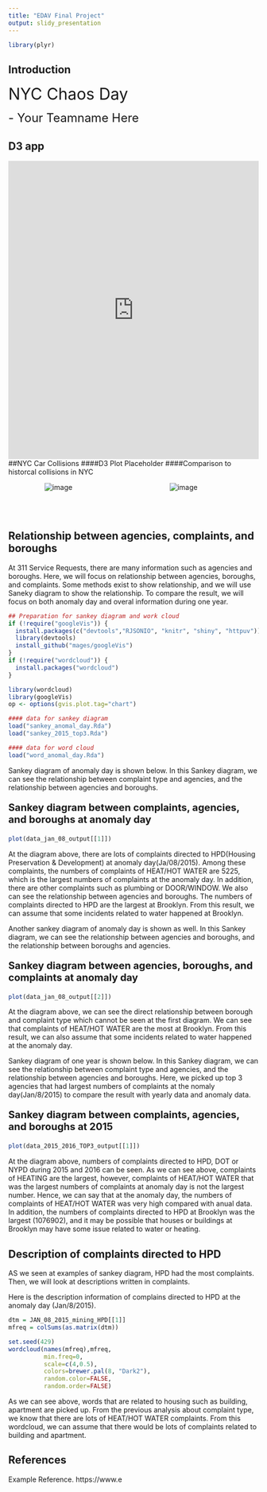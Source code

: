```yaml
---
title: "EDAV Final Project"
output: slidy_presentation
---
```


```r
library(plyr)

```

## Introduction
<font size="6"> NYC Chaos Day</font> <br>

<font size="5"> - Your Teamname Here </font>

## D3 app
<style>
  .small-skip {
     margin-bottom: 0.35cm;
  }
</style>

<iframe src="https://patrick-rogan.shinyapps.io/shiny/" width="100%" height="600px" frameborder="0"></iframe>



##NYC Car Collisions
####D3 Plot
Placeholder 
####Comparison to historcal collisions in NYC 
<div style="text-align: center;">

  <span style="float:left;width: 40%;">
  <IMG SRC="figs/Car_Histogram.png" float = "right" ALT="image">
  </span>
  
  <span style="float:right;width: 60%;">
  <IMG SRC="figs/Car_Violin_Bur.png" float = "right" ALT="image">
  </span>
  <div style="clear: both;"></div>
</div>

<br />
<br />

## Relationship between agencies, complaints, and boroughs
At 311 Service Requests, there are many information such as agencies and boroughs. Here, we will focus on relationship between agencies, boroughs, and complaints. Some methods exist to show relationship, and we will use Saneky diagram to show the relationship. To compare the result, we will focus on both anomaly day and overal information during one year. 

```r

## Preparation for sankey diagram and work cloud
if (!require("googleVis")) {
  install.packages(c("devtools","RJSONIO", "knitr", "shiny", "httpuv"))
  library(devtools)
  install_github("mages/googleVis")
}
if (!require("wordcloud")) {
  install.packages("wordcloud")
}

library(wordcloud)
library(googleVis)
op <- options(gvis.plot.tag="chart")

#### data for sankey diagram
load("sankey_anomal_day.Rda")
load("sankey_2015_top3.Rda")

#### data for word cloud
load("word_anomal_day.Rda")

```

Sankey diagram of anomaly day is shown below. In this Sankey diagram, we can see the relationship between complaint type and agencies,  and the relationship between agencies and boroughs. 

<p style="text-align: left; font-size:20px; font-weight:bold;">Sankey diagram between complaints, agencies, and boroughs at anomaly day</p>
```r
plot(data_jan_08_output[[1]])
```

At the diagram above, there are lots of complaints directed to HPD(Housing Preservation & Development) at anomaly day(Ja/08/2015). Among these complaints, the numbers of complaints of HEAT/HOT WATER are 5225, which is the largest numbers of complaints at the anomaly day. In addition, there are other complaints such as plumbing or DOOR/WINDOW. We also can see the relationship between agencies and boroughs. The numbers of complaints directed to HPD are the largest at Brooklyn. From this result, we can assume that some incidents related to water happened at Brooklyn. 

Another sankey diagram of anomaly day is shown as well. In this Sankey diagram, we can see the relationship between agencies and boroughs, and the relationship between boroughs and agencies. 

<p style="text-align: left; font-size:20px; font-weight:bold;">Sankey diagram between agencies, boroughs, and complaints at anomaly day</p>
```r
plot(data_jan_08_output[[2]])
```

At the diagram above, we can see the direct relationship between borough and complaint type which cannot be seen at the first diagram. We can see that complaints of HEAT/HOT WATER are the most at Brooklyn. From this result, we can also assume that some incidents related to water happened at the anomaly day. 

Sankey diagram of one year is shown below. In this Sankey diagram, we can see the relationship between complaint type and agencies, and the relationship between agencies and boroughs. Here, we picked up top 3 agencies that had largest numbers of complaints at the nomaly day(Jan/8/2015) to compare the result with yearly data and anomaly data. 

<p style="text-align: left; font-size:20px; font-weight:bold;">Sankey diagram between complaints, agencies, and boroughs at 2015</p>
```r
plot(data_2015_2016_TOP3_output[[1]])
```

At the diagram above, numbers of complaints directed to HPD, DOT or NYPD during 2015 and 2016 can be seen. As we can see above, complaints of HEATING are the largest, however, complaints of HEAT/HOT WATER that was the largest numbers of complaints at anomaly day is not the largest number. Hence, we can say that at the anomaly day, the numbers of complaints of HEAT/HOT WATER was very high compared with anual data. In addition, the numbers of complaints directed to HPD at Brooklyn was the largest (1076902), and it may be possible that houses or buildings at Brooklyn may have some issue related to water or heating. 

## Description of complaints directed to HPD
AS we seen at examples of sankey diagram, HPD had the most complaints. Then, we will look at descriptions written in complaints. 

Here is the description information of complains directed to HPD at the anomaly day (Jan/8/2015).

```r
dtm = JAN_08_2015_mining_HPD[[1]]
mfreq = colSums(as.matrix(dtm))

set.seed(429) 
wordcloud(names(mfreq),mfreq,
          min.freq=0,
          scale=c(4,0.5),
          colors=brewer.pal(8, "Dark2"),
          random.color=FALSE, 
          random.order=FALSE)
```

As we can see above, words that are related to housing such as building, apartment are picked up. From the previous analysis about complaint type, we know that there are lots of HEAT/HOT WATER complaints. From this wordcloud, we can assume that there would be lots of complaints related to building and apartment.


## References
Example Reference. https://www.e <br>

